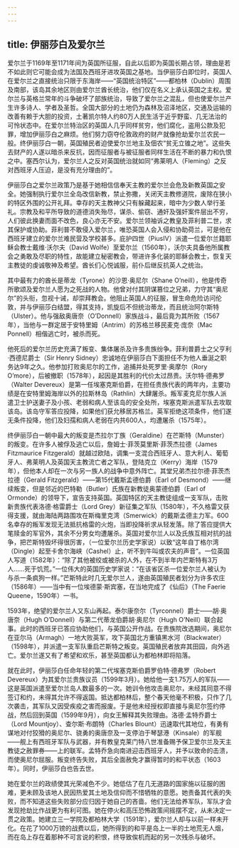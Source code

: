 ```yaml
---
---
---
```

title: 伊丽莎白及爱尔兰
---




爱尔兰于1169年至1171年间为英国所征服，自此以后即为英国长期占领，理由是若不如此则它可能会成为法国及西班牙进攻英国之基地。当伊丽莎白即位时，英国人在爱尔兰之直接统治只限于东海岸——“英国统治特区”——都柏林（Dublin）周围及南部，该岛其余地区则由爱尔兰酋长统治，他们仅在名义上承认英国之主权。爱尔兰与英格兰常年的斗争破坏了部族统治，导致了爱尔兰之混乱，但也使爱尔兰产生许多诗人、学者及圣哲。全国大部分的土地仍为森林及沼泽地区，交通及运输的改善有赖于大胆的投资，土著凯尔特人约80万人民生活于近乎野蛮、几无法治的可怜状态中。在爱尔兰特治区的英国人几乎同样贫穷，他们腐化，盗用公款及犯罪，增加伊丽莎白之麻烦。他们努力窃夺伦敦政府的财产就像抢劫爱尔兰农民一般。终伊丽莎白一朝，英国殖民者迫使爱尔兰地主及佃农“贫无立锥之地”。这些失去财产的人遂以暗杀来反抗，因而征服者与被征服者同样生活在不断的暴力和仇恨之中。塞西尔认为，爱尔兰人之反对英国统治就如同“弗莱明人（Fleming）之反对西班牙人压迫，是没有充分理由的”。

伊丽莎白之爱尔兰政策乃是基于她相信信奉天主教的爱尔兰会危及新教英国之安全。她强制执行爱尔兰全岛改信新教，禁止弥撒，关闭天主教修道院，废除在狭小的特区外围的公开礼拜。幸存的天主教神父只有躲藏起来，暗中为少数人举行圣礼。宗教及和平所导致的道德消失殆尽，谋杀、偷窃、通奸及强奸案件层出不穷，人们彼此换妻而面不改色，良心亦无不安。爱尔兰领袖诉之教皇及菲利普二世，求其保护或协助。菲利普不敢侵入爱尔兰，唯恐英国人会入侵和协助荷兰，可是他在西班牙建立的爱尔兰难民营及学校甚多。庇护四世（PiusⅣ）派遣一位爱尔兰籍耶稣会教士戴维·沃尔夫（David Wolfe）至爱尔兰（1560年），沃尔夫具备他所属教会之勇敢及尽职的特性，故能建立秘密教会，带进许多化装的耶稣会教士，恢复天主教徒的虔诚敬神及希望。酋长们心悦诚服，前仆后继反抗英人之统治。

其中最有力的酋长是蒂龙（Tyrone）的沙恩·奥尼尔（Shane O’neill），他是传奇所歌颂及爱尔兰人愿为之死战的人物。他曾对付其阴谋篡位之兄弟，力守其“奥尼尔”的头衔，忽视十诫，却崇拜教会。他阻止英国人的征服，冒生命危险访问伦敦，并与伊丽莎白结盟，得其支持，凯旋后不但统治蒂龙，而且统治阿尔斯特（Ulster）。他与强敌奥唐奈（O’Donnell）家族战斗，最后竟为其所败（1567年），当他与一群定居于安特里姆（Antrim）的苏格兰移民麦克·庞奈（Mac Ponnell）相偕逃亡时，被杀而死。

他死后的爱尔兰历史充满了叛变、集体屠杀及许多贵族纷争。菲利普爵士之父亨利·西德尼爵士（Sir Henry Sidney）忠诚地在伊丽莎白下面担任不为他人垂涎之职务达9年之久。他参加打败奥尼尔的工作，追捕并处死罗里·奥摩尔（Rory O’more），后被撤职（1578年），起因是其胜利的代价太过昂贵。沃尔特·德弗罗（Walter Devereux）是第一任埃塞克斯伯爵，在担任贵族代表的两年内，主要功绩是在安特里姆海岸以外的拉斯林岛（Rathlin）大肆屠杀。叛军麦克尼尔族人派遣卫士护送妻子及小孩、老弱和病人至该岛的安全处所，埃塞克斯派遣军队去攻取该岛。该岛守军答应投降，如果他们获允移居苏格兰。英军拒绝这项条件，他们遂无条件投降，他们及妇孺和病人老弱在内共600人，均遭屠杀（1575年）。

终伊丽莎白一朝中最大的叛变是杰拉尔丁族（Geraldine）在芒斯特（Munster）的叛变。在许多人被俘及逃亡以后，詹姆士·菲茨莫里斯·菲茨杰拉德（James Fitzmaurice Fitzgerald）就越过欧陆，调集一支混合西班牙人、意大利人、葡萄牙人、弗莱明人及英国天主教流亡者之军队，登陆克立（Kerry）海岸（1579年），但他本人却在一次与另一族人的战争中意外阵亡。其堂兄弟杰拉尔德·菲茨杰拉德（Gerald Fitzgerald）——第15代戴斯孟德伯爵（Earl of Desmond）——继续叛变，但是邻近的巴特勒（Butler）氏族在新教徒奥蒙德伯爵（Earl of Ormonde）的领导下，宣告支持英国。英国特区的天主教徒组成一支军队，击败新贵族代表洛德·格雷爵士（Lord Grey）新征集之军队（1580年），不久格雷又获得支援，就由海陆两路围攻在斯梅里克湾（Smerwick）的戴斯孟德主力军。600名幸存的叛军发现无法抵抗格雷的火炮，当即投降祈求从轻发落。除了答应提供大笔赎金的军官外，其余不分男女均遭屠杀。英国对爱尔兰人以及氏族互相对抗的战争，把芒斯特毁坏得很厉害，（一位爱尔兰历史学家说）以致“这年自丁格尔湾（Dingle）起至卡舍尔海峡（Cashel）止，听不到牛叫或农夫的声音”。一位英国人写道（1582年）：“除了其他被绞或被杀的人外，在不到半年内芒斯特有3万人……死于饥荒。”一位伟大的英国历史学家说：“在该省区杀一位爱尔兰人被认为与杀一条疯狗一样。”芒斯特此时几无爱尔兰人，遂由英国殖民者划分为许多农庄（1586年）——当中有一位埃德蒙·斯宾塞，在当地完成了《仙后》（The Faerie Queene，1590年）一书。

1593年，绝望的爱尔兰人又东山再起。泰尔康奈尔（Tyrconnel）爵士——胡·奥唐奈（Hugh O’Donnell）与第二代蒂龙伯爵胡·奥尼尔（Hugh O’Neill）联合起事。此时的西班牙已答应协助他们，与英国公开作战。在贵族院改选期间，奥尼尔在亚尔马（Armagh）一地大败英军，攻下英国北方重镇黑水河（Blackwater）（1598年），并派遣一支军队重启芒斯特之叛变。英国殖民者放弃其田园，向外逃亡。爱尔兰遂又有了希望和欢乐，甚至英国都认为都柏林即将陷落。

就在此时，伊丽莎白任命年轻的第二代埃塞克斯伯爵罗伯特·德弗罗（Robert Devereux）为其爱尔兰贵族议员（1599年3月）。她给他一支1.75万人的军队——这是英国派遣至爱尔兰岛人数最多的一次。她训令他攻击奥尼尔，未经其同意不得签订和约，未得其允许不得返国。抵达都柏林后，整个春天他毫不积极，只作了几次袭击，其军队又因受疾疫之害而报废。于是他未经授权即直接与奥尼尔签约停战，然后回到英国（1599年9月），向女王解释其失败理由。洛德·孟特乔爵士（Lord Mountjoy）、查尔斯·布朗特（Charles Blount）迅速取代其地位，有勇有谋地对付狡猾的奥尼尔、骁勇的奥唐奈及一支停泊于琴瑟港（Kinsale）的军舰——舰上有西班牙军队与武器，并有教皇克莱门特八世准备赐予保卫爱尔兰及天主教徒之赦罪券——上的联军。孟特乔急向南进迎击西班牙人，并予以致命的击溃，而使奥尼尔屈服。叛变终告失败，其后全面赦免才赢得暂时的和平状态（1603年）。同时，伊丽莎白也告去世。

她在爱尔兰的政绩使其光荣减色不少。她低估了在几无道路的国家施以征服的困难，更未顾及该地人民因热爱其土地及信仰而不惜牺牲的意愿。她责备其代表的失败，而不知道这些失败部分应归因于她自己的吝啬。他们无法给养军队，军队才会发现抢劫比作战更为有利可图。她在停火和高压恐怖政策间摇摆不定，从未决定一贯之政策。她建立三一学院及都柏林大学（1591年），爱尔兰人却与以前一样未开化。在花了1000万镑的战费以后，她所得到的和平是岛上一半的土地荒无人烟，而在岛上存在着那种不可言说的积恨，终导致俟机而起的另一次残杀与破坏。